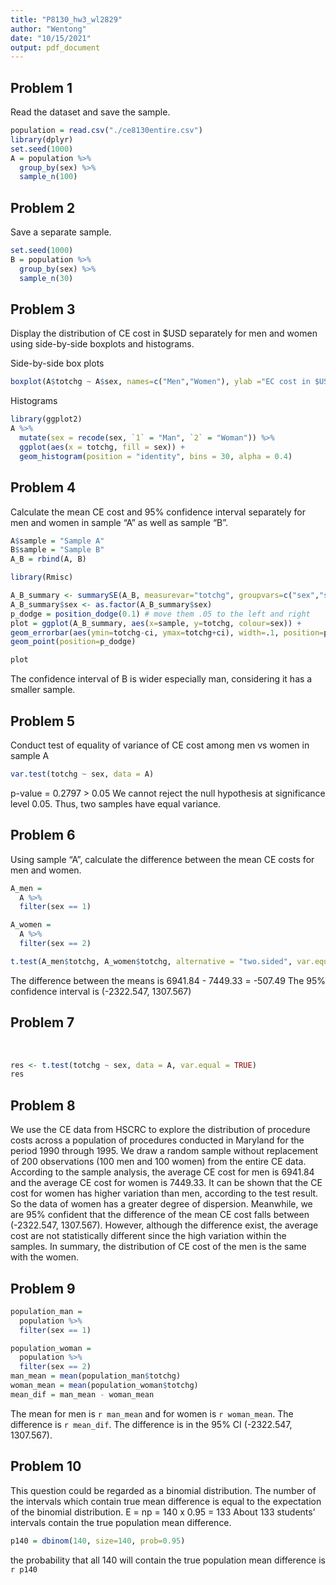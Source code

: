 ```yaml
---
title: "P8130_hw3_wl2829"
author: "Wentong"
date: "10/15/2021"
output: pdf_document
---
```

## Problem 1

Read the dataset and save the sample.
```r
population = read.csv("./ce8130entire.csv")
library(dplyr)
set.seed(1000) 
A = population %>%
  group_by(sex) %>%
  sample_n(100)
```

## Problem 2

Save a separate sample.
```r
set.seed(1000) 
B = population %>%
  group_by(sex) %>%
  sample_n(30)
```

## Problem 3
Display the distribution of CE cost in $USD separately for men and women using side-by-side boxplots and histograms.

Side-by-side box plots
```r
boxplot(A$totchg ~ A$sex, names=c("Men","Women"), ylab ="EC cost in $USD", xlab ="Sex")
```

Histograms
```r
library(ggplot2)
A %>% 
  mutate(sex = recode(sex, `1` = "Man", `2` = "Woman")) %>% 
  ggplot(aes(x = totchg, fill = sex)) +
  geom_histogram(position = "identity", bins = 30, alpha = 0.4)
```

## Problem 4

Calculate the mean CE cost and 95% confidence interval separately for men and women in sample “A” as
well as sample “B”.
```r
A$sample = "Sample A"
B$sample = "Sample B"
A_B = rbind(A, B)

library(Rmisc)

A_B_summary <- summarySE(A_B, measurevar="totchg", groupvars=c("sex","sample"))
A_B_summary$sex <- as.factor(A_B_summary$sex)
p_dodge = position_dodge(0.1) # move them .05 to the left and right
plot = ggplot(A_B_summary, aes(x=sample, y=totchg, colour=sex)) +
geom_errorbar(aes(ymin=totchg-ci, ymax=totchg+ci), width=.1, position=p_dodge) +
geom_point(position=p_dodge)

plot
```
The confidence interval of B is wider especially man, considering it has a smaller sample.

## Problem 5
Conduct test of equality of variance of CE cost among men vs women in sample A
&nbsp;
&nbsp;
&nbsp;
&nbsp;
&nbsp;

```r
var.test(totchg ~ sex, data = A)
```
p-value = 0.2797 > 0.05
We cannot reject the null hypothesis at significance level 0.05. Thus, two samples have equal variance.

## Problem 6
Using sample “A”, calculate the difference between the mean CE costs for men and women.
&nbsp;
&nbsp;
&nbsp;
&nbsp;
&nbsp;
```r
A_men = 
  A %>% 
  filter(sex == 1)

A_women = 
  A %>% 
  filter(sex == 2)

t.test(A_men$totchg, A_women$totchg, alternative = "two.sided", var.equal = TRUE)
```
The difference between the means is 
6941.84 - 7449.33 = -507.49
The 95% confidence interval is 
(-2322.547, 1307.567)

## Problem 7
&nbsp;
&nbsp;
&nbsp;
&nbsp;
&nbsp;

```r
res <- t.test(totchg ~ sex, data = A, var.equal = TRUE)
res
```

## Problem 8
We use the CE data from HSCRC to explore the distribution of procedure costs across a population of procedures conducted in Maryland for the period 1990 through 1995. We draw a random sample without replacement of 200 observations (100 men and 100 women) from the entire CE data. According to the sample analysis, the average CE cost for men is 6941.84 and the average CE cost for women is 7449.33. It can be shown that the CE cost for women has higher variation than men, according to the test result. So the data of women has a greater degree of dispersion. Meanwhile, we are 95% confident that the difference of the mean CE cost falls between (-2322.547, 1307.567). However, although the difference exist, the average cost are not statistically different since the high variation within the samples. In summary, the distribution of CE cost of the men is the same with the women.



## Problem 9
```r
population_man = 
  population %>% 
  filter(sex == 1)

population_woman = 
  population %>% 
  filter(sex == 2)
man_mean = mean(population_man$totchg)
woman_mean = mean(population_woman$totchg)
mean_dif = man_mean - woman_mean
```
The mean for men is `r man_mean` and for women is `r woman_mean`. The difference is `r mean_dif`. The difference is in the 95% CI (-2322.547, 1307.567).

## Problem 10

This question could be regarded as a binomial distribution. The number of the intervals which contain true mean difference is equal to the expectation of the binomial distribution. 
E = np = 140 x 0.95 = 133
About 133 students' intervals contain the true population mean difference.

```r
p140 = dbinom(140, size=140, prob=0.95)
```

the probability that all 140 will contain the true population mean difference is `r p140`
